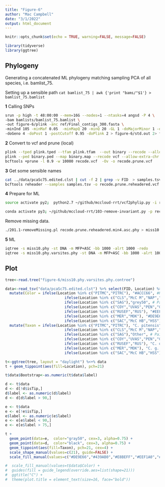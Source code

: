 ```yaml
---
title: "Figure-6"
author: "Mac Campbell"
date: "3/1/2022"
output: html_document
---
```


```r
knitr::opts_chunk$set(echo = TRUE, warning=FALSE, message=FALSE)
```

```r
library(tidyverse)
library(ggtree)
```

## Phylogeny

Generating a concatenated ML phylogeny matching sampling PCA of all species, i.e.  bamlist_75.

Setting up a sensible path `cat bamlist_75 | awk {'print "bams/"$1'} > bamlist_75.bamlist`    

__1__ Calling SNPs     

```sh
srun -p high -t 48:00:00 --mem=16G --nodes=1 --ntasks=4 angsd -P 4 \
-bam bamlists/bamlist_75.bamlist \
-out figure-6/plink -anc ref/Final_contigs_300.fasta \
-minInd 105 -minMaf 0.05  -minMapQ 20 -minQ 20 -GL 1 -doMajorMinor 1 -doMaf 1 -SNP_pval 1e-6 \
-doGeno 4 -doPost 1 -postCutoff 0.95 -doPlink 2 > figure-6/std.out 2> figure-6/std.err &
```

__2__ Convert to vcf and prune (local)     

```sh
plink --tped plink.tped --tfam plink.tfam  --out binary --recode --allow-extra-chr --noweb
plink --ped binary.ped --map binary.map --recode vcf --allow-extra-chr -out recode
bcftools +prune -l 0.9 -w 10000 recode.vcf  -Ov -o recode.prune.vcf
```

__3__ Get some sensible names

```sh
cat ../data/pcaSc75.edited.clst | cut -f 2 | grep -v FID  > samples.tsv
bcftools reheader --samples samples.tsv -o recode.prune.reheadered.vcf recode.prune.vcf
```

__4__ Prepare for ML     

```sh
source activate py2;  python2.7 ~/github/mccloud-rrt/vcf2phylip.py -i recode.prune.reheadered.vcf; conda deactivate;

conda activate py3; ~/github/mccloud-rrt/103-remove-invariant.py -p recode.prune.reheadered.min4.phy -o recode.prune.reheadered.min4.asc.phy; conda deactivate;
```

Remove missing data.
```sh
./201.1-removeMissing.pl recode.prune.reheadered.min4.asc.phy > miss10.phy
```

__5__ ML     

```sh
iqtree -s miss10.phy -st DNA -m MFP+ASC -bb 1000 -alrt 1000 -redo
iqtree -s miss10.phy.varsites.phy -st DNA -m MFP+ASC -bb 1000 -alrt 1000 -redo
```

## Plot

```r
tree<-read.tree("figure-6/miss10.phy.varsites.phy.contree")
```


```r
data<-read_tsv("data/pcaSc75.edited.clst") %>% select(FID, Location) %>%
  mutate(Color = ifelse(Location %in% c("PITMC","PITRC"), "#ACCC66", #Pit
                           ifelse(Location %in% c("CLS","McC M","NAP","PUT BC","PUT RR","SUS","WAD"), "grey50",   #Prickly
                           ifelse(Location %in% c("SAG"),"grey50", # Paiute
                           ifelse(Location %in% c("COY","UVAS","PEN","GUAD"),"#E8BEFF", # C o o
                           ifelse(Location %in% c("RUSEF","RUS"), "#EEF1A0", # C o p
                           ifelse(Location %in% c("MER","MOK"), "#DE9E66", # C g g
                           ifelse(Location %in% c("SAC","McC HB","HSS"), "#439AB0", "grey50")))))))) %>%
  mutate(Taxon = ifelse(Location %in% c("PITMC","PITRC"), "C. pitensis", #Pit
                           ifelse(Location %in% c("CLS","McC M","NAP","PUT BC","PUT RR","SUS","WAD"), "Other",   #Prickly
                           ifelse(Location %in% c("SAG"),"Other", # Paiute
                           ifelse(Location %in% c("COY","UVAS","PEN","GUAD"),"C. o. ohlone", # C o o
                           ifelse(Location %in% c("RUSEF","RUS"), "C. o. pomo", # C o p
                           ifelse(Location %in% c("MER","MOK"), "C. g. gulosus", # C g g
                           ifelse(Location %in% c("SAC","McC HB","HSS"), "C. g. wintu", "Other"))))))))

```
```r
t<-ggtree(tree, layout = "daylight") %<+% data 
t + geom_tippoint(aes(fill=Location), pch=21)
```

```r
t$data$Bootstrap<-as.numeric(t$data$label)

d <- t$data
d <- d[!d$isTip,]
d$label <- as.numeric(d$label)
d <- d[d$label > 90,]

e <- t$data
e <- e[!e$isTip,]
e$label <- as.numeric(e$label)
e <- e[e$label < 90,]
e <- e[e$label > 75,]

```

```r
t +
  geom_point(data=e,  color="gray50", cex=3, alpha=0.75) +
  geom_point(data=d,  color="black", cex=3, alpha=0.75) +
  geom_tippoint(aes(fill=Taxon), pch=21, cex=4) +
  scale_shape_manual(values=c(21), guide=FALSE) +
  scale_fill_manual(values=c("#DE9E66","#439AB0","#E8BEFF","#EEF1A0","#ACCC66", "grey50"))

#  scale_fill_manual(values=t$data$Color) +
#  guides(fill = guide_legend(override.aes=list(shape=21))) 
#  ggtitle("C") +
#  theme(plot.title = element_text(size=16, face="bold"))

```


